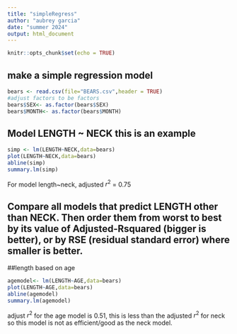 ```yaml
---
title: "simpleRegress"
author: "aubrey garcia"
date: "summer 2024"
output: html_document
---
```


```r
knitr::opts_chunk$set(echo = TRUE)
```

## make a simple regression model

```r
bears <- read.csv(file="BEARS.csv",header = TRUE)
#adjust factors to be factors
bears$SEX<- as.factor(bears$SEX)
bears$MONTH<- as.factor(bears$MONTH)
```

## Model LENGTH ~ NECK  this is an example  

```r
simp <- lm(LENGTH~NECK,data=bears)
plot(LENGTH~NECK,data=bears)
abline(simp)
summary.lm(simp)
```

For model length~neck, adjusted $r^2$ = 0.75


## Compare all models that predict LENGTH other than NECK. Then order them from worst to best by its value of Adjusted-Rsquared (bigger is better), or by RSE (residual standard error) where smaller is better. 


##length based on age

```r
agemodel<- lm(LENGTH~AGE,data=bears)
plot(LENGTH~AGE,data=bears)
abline(agemodel)
summary.lm(agemodel)
```

adjust $r^2$ for the age model is 0.51, this is less than the adjusted $r^2$ for neck so this model is not as efficient/good as the neck model. 
